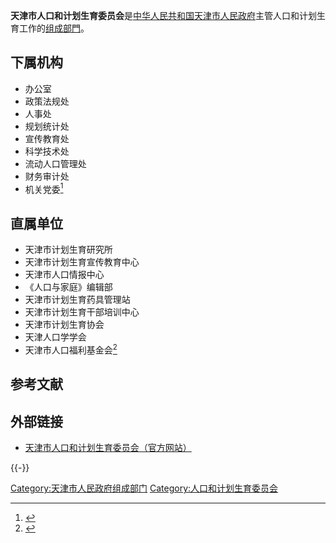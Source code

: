 {{Infobox PRCG
|机构名称=天津市人口和计划生育委员会
|标志1=Red star.svg
|标志1说明=[[印章|印章]][[s:国务院关于国家行政机关和企业事业单位社会团体印章管理的规定|规定]]：[[直径|直径]]?厘米，中央刊[[五角星|五角星]]。
|职位1=主任
|人员1=张丽娟
|职位2=副主任
|人员2=周志{{wrap}}邢杰利{{wrap}}韩立
|人数2=3
|成立时间=
|上级机构=[[天津市人民政府|天津市人民政府]]
|机构类型=[[天津市人民政府组成部门|天津市人民政府组成部门]]  
|行政级别=正地厅级
|前身=
|地址1=[[天津市|天津市]][[和平区_(天津市)|和平区]][[泰安道|泰安道]]17号
|网站=天津市卫生局
|网址=https://web.archive.org/web/20100127063333/http://www.tjrkjs.gov.cn/
}}

'''天津市人口和计划生育委员会'''是[[中华人民共和国|中华人民共和国]][[天津市人民政府|天津市人民政府]]主管人口和计划生育工作的[[天津市人民政府组成部门|组成部門]]。

==下属机构==
*办公室                               
*政策法规处
*人事处
*规划统计处
*宣传教育处
*科学技术处
*流动人口管理处
*财务审计处
*机关党委<ref>{{Cite web |url=http://www.tjrkjs.gov.cn/ArticleView.aspx?id=883 |title=天津市人口和计划生育委员会单位内设机构 |access-date=2010-02-04 |archive-date=2011-09-02 |archive-url=https://web.archive.org/web/20110902200019/http://www.tjrkjs.gov.cn/ArticleView.aspx?id=883 |dead-url=yes }}</ref>

==直属单位==
*天津市计划生育研究所
*天津市计划生育宣传教育中心
*天津市人口情报中心
*《人口与家庭》编辑部
*天津市计划生育药具管理站
*天津市计划生育干部培训中心
*天津市计划生育协会
*天津人口学学会
*天津市人口福利基金会<ref>{{Cite web |url=http://www.tjrkjs.gov.cn/ArticleView.aspx?id=911 |title=天津市人口和计划生育委员会直属单位 |access-date=2010-02-06 |archive-date=2011-09-02 |archive-url=https://web.archive.org/web/20110902190540/http://www.tjrkjs.gov.cn/ArticleView.aspx?id=911 |dead-url=yes }}</ref>

==参考文献==
{{Reflist}}

== 外部链接 ==
* [https://web.archive.org/web/20100306001843/http://www.tjrkjs.gov.cn/index.aspx 天津市人口和计划生育委员会（官方网站）]

{{-}}
{{天津市人民政府}}

[[Category:天津市人民政府组成部门|Category:天津市人民政府组成部门]]
[[Category:人口和计划生育委员会|Category:人口和计划生育委员会]]